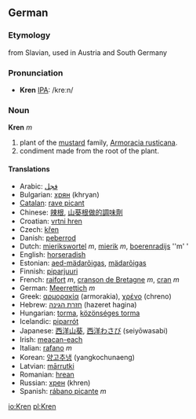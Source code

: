 ==German==
===Etymology===
from Slavian, used in Austria and South Germany

===Pronunciation===
* '''Kren''' [[Pronunciation guide|IPA]]: /kre&#720;n/

===Noun===
'''Kren''' ''m''

# plant of the [[mustard]] family, [[Armoracia rusticana]]. 
# condiment made from the root of the plant. 

====Translations====
*Arabic: [[فجل]]
*Bulgarian: [[хрян]] (khryan)
*[[Catalan]]: [[rave picant]]
*Chinese: [[辣根]], [[山葵根做的調味劑]]
*Croatian: [[vrtni hren]]
*Czech: [[křen]]
*Danish: [[peberrod]]
*Dutch: [[mierikswortel]] ''m'', [[mierik]] ''m'', [[boerenradijs]] ''m' '
*English: [[horseradish]]
*Estonian: [[aed-mädarõigas]], [[mädarõigas]]
*Finnish: [[piparjuuri]]
*French: [[raifort]] ''m'', [[cranson de Bretagne]] ''m'', [[cran]] ''m'' 
*German: [[Meerrettich]] ''m''
*Greek: [[αρμορακία]] (armorakia), [[χρένο]] (chreno)
*Hebrew: [[חזרת הגינה]] (hazeret hagina)
*Hungarian: [[torma]], [[közönséges torma]]
*Icelandic: [[piparrót]]
*Japanese: [[西洋山葵]], [[西洋わさび]] (seiyōwasabi)
*Irish: [[meacan-each]]
*Italian: [[rafano]] ''m''
*Korean: [[양고추냉]] (yangkochunaeng)
*Latvian: [[mārrutki]]
*Romanian: [[hrean]]
*Russian: [[хрен]] (khren)
*Spanish: [[rábano picante]] ''m''

[[io:Kren]]
[[pl:Kren]]